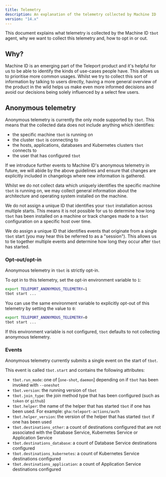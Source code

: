 ```yaml
---
title: Telemetry
description: An explanation of the telemetry collected by Machine ID
version: "14.x"
---
```


This document explains what telemetry is collected by the Machine ID `tbot`
agent, why we want to collect this telemetry and, how to opt in or out.

## Why?

Machine ID is an emerging part of the Teleport product and it's helpful for us
to be able to identify the kinds of use-cases people have. This allows us to
prioritise more common usages. Whilst we try to collect this sort of information
by talking to users directly, having a more general overview of the product in
the wild helps us make even more informed decisions and avoid our decisions
being solely influenced by a select few users.

## Anonymous telemetry

Anonymous telemetry is currently the only mode supported by `tbot`. This means
that the collected data does not include anything which identifies:

- the specific machine `tbot` is running on
- the cluster `tbot` is connecting to
- the hosts, applications, databases and Kubernetes clusters `tbot` connects to
- the user that has configured `tbot`

If we introduce further events to Machine ID's anonymous telemetry in future,
we will abide by the above guidelines and ensure that changes are explicitly
included in changelogs where new information is gathered.

Whilst we do not collect data which uniquely identifies the specific machine
`tbot` is running on, we may collect general information about the architecture
and operating system installed on the machine.

We do not assign a unique ID that identifies your `tbot` installation across
multiple starts. This means it is not possible for us to determine how long
`tbot` has been installed on a machine or track changes made to a `tbot`
configuration on a specific host over time.

We do assign a unique ID that identifies events that originate from a single
`tbot` start (you may hear this be referred to as a "session"). This allows
us to tie together multiple events and determine how long they occur after
`tbot` has started.

### Opt-out/opt-in

Anonymous telemetry in `tbot` is strictly opt-in.

To opt in to this telemetry, set the opt-in environment variable to `1`:

```sh
export TELEPORT_ANONYMOUS_TELEMETRY=1
tbot start ...
```

You can use the same environment variable to explicitly opt-out of this
telemetry by setting the value to `0`:

```sh
export TELEPORT_ANONYMOUS_TELEMETRY=0
tbot start ...
```

If this environment variable is not configured, `tbot` defaults to not
collecting anonymous telemetry.

### Events

Anonymous telemetry currently submits a single event on the start of `tbot`.

This event is called `tbot.start` and contains the following attributes:

- `tbot.run_mode`: one of \[`one-shot`, `daemon`] depending on if `tbot` has been
  invoked with `--oneshot`
- `tbot.version`: the running version of `tbot`
- `tbot.join_type`: the join method type that has been configured (such as
  `token` or `github`)
- `tbot.helper`: the name of the helper that has started `tbot` if one has been
  used. For example: `gha:teleport-actions/auth`
- `tbot.helper_version`: the version of the helper that has started `tbot` if
  one has been used
- `tbot.destinations_other`: a count of destinations configured that are not
  associated with the Database Service, Kubernetes Service or Application
  Service
- `tbot.destinations_database`: a count of Database Service destinations
  configured
- `tbot.destinations_kubernetes`: a count of Kubernetes Service destinations
  configured
- `tbot.destinations_application`: a count of Application Service destinations
  configured
